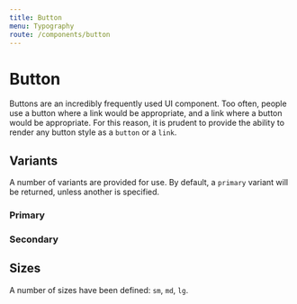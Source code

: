 ```yaml
---
title: Button
menu: Typography
route: /components/button
---
```



# Button

Buttons are an incredibly frequently used UI component. Too often, people use
a button where a link would be appropriate, and a link where a button would be
appropriate. For this reason, it is prudent to provide the ability to render any
button style as a `button` or a `link`.

## Variants

A number of variants are provided for use. By default, a `primary` variant will
be returned, unless another is specified.

### Primary



### Secondary




## Sizes

A number of sizes have been defined: `sm`, `md`, `lg`.
